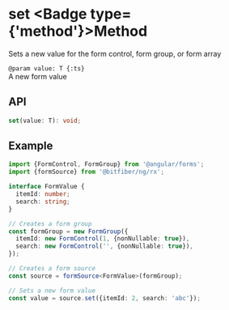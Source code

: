 
# set <Badge type={'method'}>Method</Badge>

Sets a new value for the form control, form group, or form array

`@param value: T {:ts}`  
A new form value

## API

```ts copy
set(value: T): void;
```

## Example

```ts copy
import {FormControl, FormGroup} from '@angular/forms';
import {formSource} from '@bitfiber/ng/rx';

interface FormValue {
  itemId: number;
  search: string;
}

// Creates a form group
const formGroup = new FormGroup({
  itemId: new FormControl(1, {nonNullable: true}),
  search: new FormControl('', {nonNullable: true}),
});

// Creates a form source
const source = formSource<FormValue>(formGroup);

// Sets a new form value
const value = source.set({itemId: 2, search: 'abc'});
```
